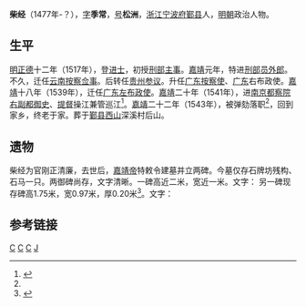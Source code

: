 '''柴经'''（1477年-？），[[表字|字]]'''季常'''，[[号|号]]'''松洲'''，[[浙江|浙江]][[宁波府|宁波府]][[鄞县|鄞县]]人，[[明朝|明朝]]政治人物。

==生平==
[[明|明]][[正德_(明朝)|正德]]十二年（1517年），登[[进士|进士]]，初授[[刑部|刑部]][[主事|主事]]。[[嘉靖|嘉靖]]元年，特进[[刑部|刑部]][[员外郎|员外郎]]。不久，迁任[[云南|云南]][[按察|按察]][[佥事|佥事]]。后转任[[贵州|贵州]][[参议|参议]]。升任[[广东|广东]][[按察使|按察使]]、[[广东|广东]]右布政使。[[嘉靖|嘉靖]]十八年（1539年），迁任[[广东|广东]][[左布政使|左布政使]]。[[嘉靖|嘉靖]]二十年（1541年），进[[南京|南京]][[都察院|都察院]][[右副都御史|右副都御史]]、[[提督|提督]]操江兼管巡江<ref name="cai">{{cite book |volume=卷六十二 |title=《弇山堂别集》 |author=[[王世贞|王世贞]] 著 |year=明 |accessdate=2014-09-15 |url=http://wenxian.fanren8.com/06/14/10/63.htm |archive-date=2016-03-04 |archive-url=https://web.archive.org/web/20160304202842/http://wenxian.fanren8.com/06/14/10/63.htm |dead-url=no }}</ref>。[[嘉靖|嘉靖]]二十二年（1543年），被弹劾落职<ref name="cai"/>，回到家乡，终老于家。葬于[[鄞县|鄞县]][[西山|西山]]深溪村后山。

==遗物==

柴经为官刚正清廉，去世后，[[嘉靖帝|嘉靖帝]]特敕令建墓并立两碑。今墓仅存石牌坊残构、石马一只。两御碑尚存，文字清晰。一碑高近二米，宽近一米。文字：
{{squote|
*奉天承运皇帝
*敕曰：国家隆，使臣之礼录。教子之功，既量任以用其才，必推恩以显其父，制通今古，式重彝伦，尔柴忠乃刑部四川清吏司主事经之父，安恬自守悃愊，无华墩良德于家庭，著芳称于乡党，致有贤子跻时，显庸明刑之业，有闻推锡之恩，宜被兹特封为承德郎，刑部清吏司主事，显服国恩，永绥祿养。
*敕曰：子之于母，恩极其深，君之于臣，礼从乎厚，涣颁异渥，实体恒情。尔陈氏乃刑部清吏司主事柴经之母，善人之配，懿行夙全。笃成令子之才，茂箸郎官之绩，可无殊典以示褒崇，兹特封为安人，涣号是承，康宁锡。
*敕曰：六部之司官僚，极备五刑之用，义例尤繁，民命所悬，国脉攸系，顾惟任用，必慎选抡。尔刑部四川清吏司主事柴经，诗书旧业，甲第英流，擢属秋曹职独专乎。邦宪尽心法律，才式垂于时评，践历滋深，操持益茂，适当奏最，宜锡宠名。兹特进尔阶承德郎锡之敕命，于戏刑法弼教之权，用非得已公勤守官之要，名贵保终，尚慎乃庸，嗣膺予宠钦哉。
*敕曰：臣劳于国，爵赏之所必加。妻相于家，褒封之所宜速，兹虽旧典，实出殊恩。刑部四川清吏司主事柴经妻李氏，礼配英儒，敬持内则，夫登显列，尔宜并荣，兹特封为安人，尚敦儆戒之规，益迓嘉祥之贲敕命。
*嘉靖元年五月十六日
}}
另一碑现存碑高1.75米，宽0.97米，厚0.20米<ref>{{cite web |url=http://daily.cnnb.com.cn/nbwb/html/2009-08/03/content_107638.htm |title=柴经与盐政敕命碑 |publisher=宁波晚报 |author=周小东 |date=2009年8月3日 星期一 |accessdate=2014-09-15 |language=zh-CN |archive-date=2016-03-05 |archive-url=https://web.archive.org/web/20160305143241/http://daily.cnnb.com.cn/nbwb/html/2009-08/03/content_107638.htm |dead-url=no }}</ref>。文字：
{{squote|
*敕南京都察院右副都御史柴经
*朕惟南京系国家根本重地，江淮乃东南财赋所出，而通泰盐利，尤为奸民所趋。盐徒兴贩不时出没，劫掠为患。今特命尔不妨院事，兼操江官军，整理战船器械，振扬威武，及严督巡江御史，并巡捕官军舍余火甲人等，时常往来巡视，上至九江，下至镇江，直抵苏松等处地方。遇有盐徒出没、盗贼劫掠，公同专管操江武职大臣计议，调兵擒捕。若盐多兵少，就于所在军卫有司量调，军夫协助。其九江地方，系南京上流，尤为要害，必须每岁巡历二次，提督修理城池，整搠军马，操点民兵，查理驿递等项各法专备，备倭等官悉听节制。若有误事人员，应拿问者便拿问，应奏请者具奏处治，事有应与内外守备、参赞官计议者，仍会议定当而行。
*尔为宪臣，受兹委任尤宜公勤详慎，处事有方，切戒下人毋执平人以塞责，毋纵真盗以图利，毋因追袭扰害居民。务俾法令严明，军威振作。长江上下，盗贼屏迹，公私船只，往来无虞。斯为尔能。如或怠忽误事，责有所归，尔其勉之慎之，故敕。
*嘉靖二十年九月二十五日
}}

==参考链接==
{{reflist|2}}
{{正德十二年丁丑科殿試金榜}}
[[Category:鄞县人|C]]
[[Category:明朝广东按察使|C]]
[[Category:明朝广东布政使|C]]
[[Category:世恩堂柴氏|J]]